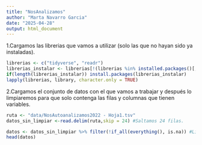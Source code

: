 ```yaml
---
title: "NosAnalizamos"
author: "Marta Navarro Garcia"
date: "2025-04-28"
output: html_document
---
```


1.Cargamos las librerias que vamos a utilizar (solo las que no hayan sido ya instaladas).
```r
librerias <- c("tidyverse", "readr")
librerias_instalar <- librerias[!(librerias %in% installed.packages()[,"Package"])]
if(length(librerias_instalar)) install.packages(librerias_instalar)
lapply(librerias, library, character.only = TRUE)

```

2.Cargamos el conjunto de datos con el que vamos a trabajar y después lo limpiaremos para que solo contenga las filas y columnas que tienen variables.

```r
ruta <- "data/NosAutoanalizamos2022 - Hoja1.tsv"
datos_sin_limpiar <-read.delim(ruta,skip = 24) #Saltamos 24 filas.

datos <- datos_sin_limpiar %>% filter(!if_all(everything(), is.na)) #Limpiamos los datos
head(datos)

```